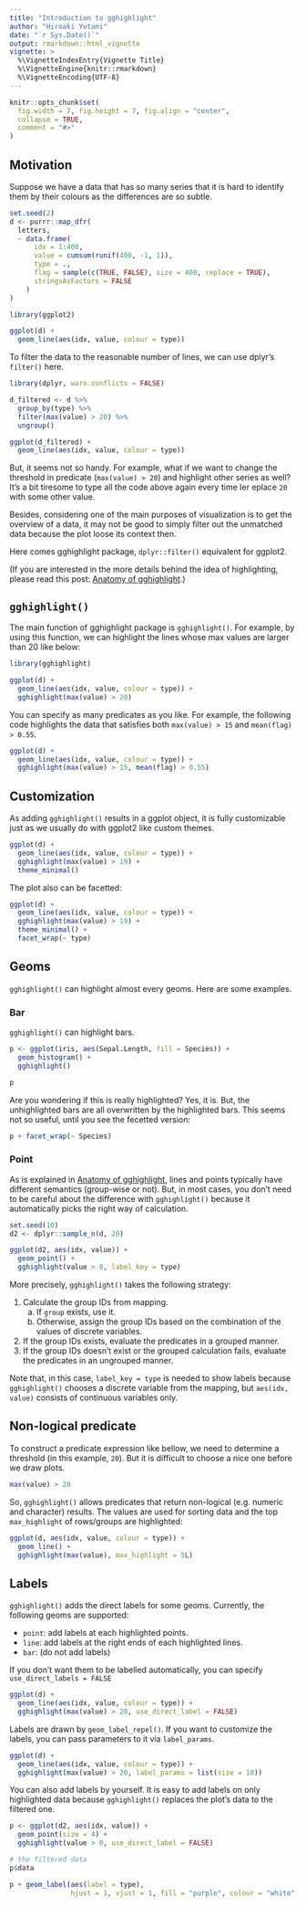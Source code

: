 ```yaml
---
title: "Introduction to gghighlight"
author: "Hiroaki Yutani"
date: "`r Sys.Date()`"
output: rmarkdown::html_vignette
vignette: >
  %\VignetteIndexEntry{Vignette Title}
  %\VignetteEngine{knitr::rmarkdown}
  %\VignetteEncoding{UTF-8}
---
```


```r
knitr::opts_chunk$set(
  fig.width = 7, fig.height = 7, fig.align = "center",
  collapse = TRUE,
  comment = "#>"
)
```

## Motivation

Suppose we have a data that has so many series that it is hard to identify them by their colours as the differences are so subtle.

```r
set.seed(2)
d <- purrr::map_dfr(
  letters,
  ~ data.frame(
      idx = 1:400,
      value = cumsum(runif(400, -1, 1)),
      type = .,
      flag = sample(c(TRUE, FALSE), size = 400, replace = TRUE),
      stringsAsFactors = FALSE
    )
)
```

```r
library(ggplot2)

ggplot(d) +
  geom_line(aes(idx, value, colour = type))
```

To filter the data to the reasonable number of lines, we can use dplyr's `filter()` here.

```r
library(dplyr, warn.conflicts = FALSE)

d_filtered <- d %>%
  group_by(type) %>% 
  filter(max(value) > 20) %>%
  ungroup()

ggplot(d_filtered) +
  geom_line(aes(idx, value, colour = type))
```

But, it seems not so handy. For example, what if we want to change the threshold in predicate (`max(value) > 20`) and highlight other series as well? It’s a bit tiresome to type all the code above again every time Ier eplace `20` with some other value.

Besides, considering one of the main purposes of visualization is to get the overview of a data, it may not be good to simply filter out the unmatched data because the plot loose its context then.

Here comes gghighlight package, `dplyr::filter()` equivalent for ggplot2.

(If you are interested in the more details behind the idea of highlighting, please read this post: [Anatomy of gghighlight](https://yutani.rbind.io/post/2018-06-03-anatomy-of-gghighlight/).)

## `gghighlight()`

The main function of gghighlight package is `gghighlight()`.
For example, by using this function, we can highlight the lines whose max values are larger than 20 like below:

```r
library(gghighlight)

ggplot(d) +
  geom_line(aes(idx, value, colour = type)) +
  gghighlight(max(value) > 20)
```

You can specify as many predicates as you like.
For example, the following code highlights the data that satisfies both `max(value) > 15` and `mean(flag) > 0.55`.

```r
ggplot(d) +
  geom_line(aes(idx, value, colour = type)) +
  gghighlight(max(value) > 15, mean(flag) > 0.55)
```

## Customization

As adding `gghighlight()` results in a ggplot object, it is fully customizable just as we usually do with ggplot2 like custom themes.

```r
ggplot(d) +
  geom_line(aes(idx, value, colour = type)) +
  gghighlight(max(value) > 19) +
  theme_minimal()
```

The plot also can be facetted:

```r
ggplot(d) +
  geom_line(aes(idx, value, colour = type)) +
  gghighlight(max(value) > 19) +
  theme_minimal() +
  facet_wrap(~ type)
```

## Geoms

`gghighlight()` can highlight almost every geoms. Here are some examples.

### Bar

`gghighlight()` can highlight bars.

```r
p <- ggplot(iris, aes(Sepal.Length, fill = Species)) +
  geom_histogram() +
  gghighlight()

p
```

Are you wondering if this is really highlighted? Yes, it is.
But, the unhighlighted bars are all overwritten by the highlighted bars.
This seems not so useful, until you see the fecetted version:

```r
p + facet_wrap(~ Species)
```

### Point

As is explained in [Anatomy of gghighlight](https://yutani.rbind.io/post/2018-06-03-anatomy-of-gghighlight/), lines and points typically have different semantics (group-wise or not). But, in most cases, you don't need to be careful about the difference with `gghighlight()` because it automatically picks the right way of calculation.

```r
set.seed(10)
d2 <- dplyr::sample_n(d, 20)

ggplot(d2, aes(idx, value)) +
  geom_point() +
  gghighlight(value > 0, label_key = type)
```

More precisely, `gghighlight()` takes the following strategy:

1. Calculate the group IDs from mapping.
    a. If `group` exists, use it.
    b. Otherwise, assign the group IDs based on the combination of the values of discrete variables.
2. If the group IDs exists, evaluate the predicates in a grouped manner.
3. If the group IDs doesn't exist or the grouped calculation fails, evaluate the predicates in an ungrouped manner.

Note that, in this case, `label_key = type` is needed to show labels because `gghighlight()` chooses a discrete variable from the mapping, but `aes(idx, value)` consists of continuous variables only.

## Non-logical predicate

To construct a predicate expression like bellow, we need to determine a threshold (in this example, `20`). But it is difficult to choose a nice one before we draw plots.

```r
max(value) > 20
```

So, `gghighlight()` allows predicates that return non-logical (e.g. numeric and character) results. The values are used for sorting data and the top `max_highlight` of rows/groups are highlighted:

```r
ggplot(d, aes(idx, value, colour = type)) +
  geom_line() +
  gghighlight(max(value), max_highlight = 5L)
```

## Labels

`gghighlight()` adds the direct labels for some geoms. Currently, the following geoms are supported:

* `point`: add labels at each highlighted points.
* `line`: add labels at the right ends of each highlighted lines.
* `bar`: (do not add labels)

If you don't want them to be labelled automatically, you can specify `use_direct_labels = FALSE`

```r
ggplot(d) +
  geom_line(aes(idx, value, colour = type)) +
  gghighlight(max(value) > 20, use_direct_label = FALSE)
```

Labels are drawn by `geom_label_repel()`.
If you want to customize the labels, you can pass parameters to it via `label_params`.

```r
ggplot(d) +
  geom_line(aes(idx, value, colour = type)) +
  gghighlight(max(value) > 20, label_params = list(size = 10))
```

You can also add labels by yourself.
It is easy to add labels on only highlighted data because `gghighlight()` replaces the plot's data to the filtered one. 

```r
p <- ggplot(d2, aes(idx, value)) +
  geom_point(size = 4) +
  gghighlight(value > 0, use_direct_label = FALSE)

# the filtered data
p$data

p + geom_label(aes(label = type),
               hjust = 1, vjust = 1, fill = "purple", colour = "white", alpha= 0.5)
```
